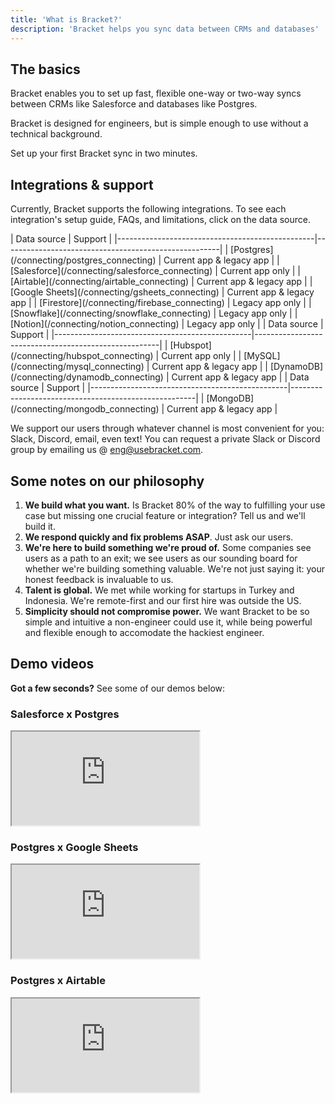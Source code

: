 ```yaml
---
title: 'What is Bracket?'
description: 'Bracket helps you sync data between CRMs and databases'
---
```


## The basics

Bracket enables you to set up fast, flexible one-way or two-way syncs between CRMs like Salesforce and databases like Postgres.

Bracket is designed for engineers, but is simple enough to use without a technical background.

<Card title="Get started here" icon="link" href="/quickstart">
  Set up your first Bracket sync in two minutes.
</Card>

## Integrations & support

Currently, Bracket supports the following integrations. To see each integration's setup guide, FAQs, and limitations, click on the data source.

<Tabs>
  <Tab title="Live">
    | Data source                                     | Support                                              | 
    |-------------------------------------------------|------------------------------------------------------|
    | [Postgres](/connecting/postgres_connecting)     | Current app & legacy app                             |
    | [Salesforce](/connecting/salesforce_connecting) | Current app only                                     |
    | [Airtable](/connecting/airtable_connecting)     | Current app & legacy app                             | 
    | [Google Sheets](/connecting/gsheets_connecting) | Current app & legacy app               | 
    | [Firestore](/connecting/firebase_connecting)    | Legacy app only                                      |
    | [Snowflake](/connecting/snowflake_connecting)   | Legacy app only                                      |
    | [Notion](/connecting/notion_connecting)         | Legacy app only                                      |
  </Tab>
  <Tab title="Public beta">
    | Data source                                     | Support                                              | 
    |-------------------------------------------------|------------------------------------------------------|
    | [Hubspot](/connecting/hubspot_connecting)       | Current app only                       | 
    | [MySQL](/connecting/mysql_connecting)           | Current app & legacy app               | 
    | [DynamoDB](/connecting/dynamodb_connecting)       | Current app & legacy app               | 
  </Tab>
  <Tab title="Private beta">
    | Data source                                     | Support                                              | 
    |-------------------------------------------------|------------------------------------------------------|
    | [MongoDB](/connecting/mongodb_connecting)       | Current app & legacy app               | 
  </Tab>
</Tabs>


We support our users through whatever channel is most convenient for you: Slack, Discord, email, even text! You can request a private Slack or Discord group by emailing us @ eng@usebracket.com.

## Some notes on our philosophy

1. **We build what you want.** Is Bracket 80% of the way to fulfilling your use case but missing one crucial feature or integration? Tell us and we'll build it.
2. **We respond quickly and fix problems ASAP**. Just ask our users.
3. **We're here to build something we're proud of.** Some companies see users as a path to an exit; we see users as our sounding board for whether we're building something valuable. We're not just saying it: your honest feedback is invaluable to us.
4. **Talent is global.** We met while working for startups in Turkey and Indonesia. We're remote-first and our first hire was outside the US.
5. **Simplicity should not compromise power.** We want Bracket to be so simple and intuitive a non-engineer could use it, while being powerful and flexible enough to accomodate the hackiest engineer.

## Demo videos

**Got a few seconds?** See some of our demos below:

### Salesforce x Postgres

<Example resizable>
  <iframe
    class="w-full aspect-video rounded-lg shadow-lg"
    src="https://www.youtube.com/embed/sRkaAa667T0?si=yIGCwxHtinj6piRb"
  ></iframe>
</Example>

### Postgres x Google Sheets

<Example resizable>
  <iframe
    class="w-full aspect-video rounded-lg shadow-lg"
    src="https://www.youtube.com/embed/8_BUNTZ2khc?si=kSMgXYMgPlxzRJ3Q"
  ></iframe>
</Example>

### Postgres x Airtable

<Example resizable>
  <iframe
    class="w-full aspect-video rounded-lg shadow-lg"
    src="https://www.youtube.com/embed/Fv4QD7JMYqY?si=pstCwC6DXA4imGrb"
  ></iframe>
</Example>